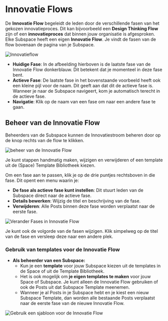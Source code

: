 # **Innovatie Flows**

De **Innovatie Flow** begeleidt de leden door de verschillende fasen van het gekozen innovatieproces. Dit kan bijvoorbeeld een **Design Thinking Flow** zijn of een **innovatieproces** dat binnen jouw organisatie is afgesproken. Elke Subspace heeft een eigen **Innovatie Flow**. Je vindt de fasen van de flow bovenaan de pagina van je Subspace.

![Innovatieflow](/innovation-flow.png)

- **Huidige Fase**: In de afbeelding hierboven is de laatste fase van de Innovatie Flow donkerblauw. Dit betekent dat je momenteel in deze fase bent.
- **Actieve Fase**: De laatste fase in het bovenstaande voorbeeld heeft ook een kleine pijl voor de naam. Dit geeft aan dat dit de actieve fase is. Wanneer je naar de Subspace navigeert, kom je automatisch terecht in de actieve fase.
- **Navigatie**: Klik op de naam van een fase om naar een andere fase te gaan.

## Beheer van de Innovatie Flow

Beheerders van de Subspace kunnen de Innovatiestroom beheren door op de knop rechts van de flow te klikken.

![beheer van de Innovatie Flow](/manage-flow.png)

Je kunt stappen handmatig maken, wijzigen en verwijderen of een template uit de (Space) Template Bibliotheek kiezen.

Om een fase aan te passen, klik je op de drie puntjes rechtsboven in die fase. Dit opent een menu waarin je:

- **De fase als actieve fase kunt instellen**: Dit stuurt leden van de Subspace direct naar de actieve fase.
- **Details bewerken**: Wijzig de titel en beschrijving van de fase.
- **Verwijderen**: Alle Posts binnen deze fase worden verplaatst naar de eerste fase.

![Verander Fases in Innovatie Flow](/change-phases.png)

Je kunt ook de volgorde van de fasen wijzigen. Klik simpelweg op de titel van de fase en versleep deze naar een andere plek.

### Gebruik van templates voor de Innovatie Flow

- **Als beheerder van een Subspace:**
  - Kun je een **template** voor jouw Subspace kiezen uit de templates in de Space of uit de Template Bibliotheek.
  - Het is ook mogelijk om **je eigen templates te maken** voor jouw Space of Subspace. Je kunt alleen de Innovatie Flow gebruiken of ook de Posts uit dat Subspace Template meenemen.
  - Wanneer je al Posts in je Subspace hebt en je kiest een nieuw Subspace Template, dan worden alle bestaande Posts verplaatst naar de eerste fase van de nieuwe Innovatie Flow.

![Gebruik een sjabloon voor de Innovatie Flow](/choose-template-innovation-flow.png)
